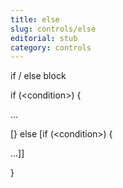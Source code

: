 ```yaml
---
title: else
slug: controls/else
editorial: stub
category: controls
---
```


<LSLControl
	name="else"
/>

if / else block

if (&lt;condition&gt;) \{

...

[\} else [if (&lt;condition&gt;) \{

...]]

\}
